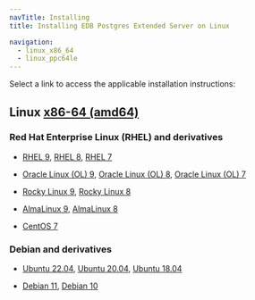 ```yaml
---
navTitle: Installing
title: Installing EDB Postgres Extended Server on Linux

navigation:
  - linux_x86_64
  - linux_ppc64le
---
```


Select a link to access the applicable installation instructions:

## Linux [x86-64 (amd64)](linux_x86_64)

### Red Hat Enterprise Linux (RHEL) and derivatives

- [RHEL 9](linux_x86_64/pge_rhel_9), [RHEL 8](linux_x86_64/pge_rhel_8), [RHEL 7](linux_x86_64/pge_rhel_7)

- [Oracle Linux (OL) 9](linux_x86_64/pge_rhel_9), [Oracle Linux (OL) 8](linux_x86_64/pge_rhel_8), [Oracle Linux (OL) 7](linux_x86_64/pge_rhel_7)

- [Rocky Linux 9](linux_x86_64/pge_other_linux_9), [Rocky Linux 8](linux_x86_64/pge_other_linux_8)

- [AlmaLinux 9](linux_x86_64/pge_other_linux_9), [AlmaLinux 8](linux_x86_64/pge_other_linux_8)

- [CentOS 7](linux_x86_64/pge_centos_7)

### Debian and derivatives

- [Ubuntu 22.04](linux_x86_64/pge_ubuntu_22), [Ubuntu 20.04](linux_x86_64/pge_ubuntu_20), [Ubuntu 18.04](linux_x86_64/pge_ubuntu_18)

- [Debian 11](linux_x86_64/pge_debian_11), [Debian 10](linux_x86_64/pge_debian_10)

